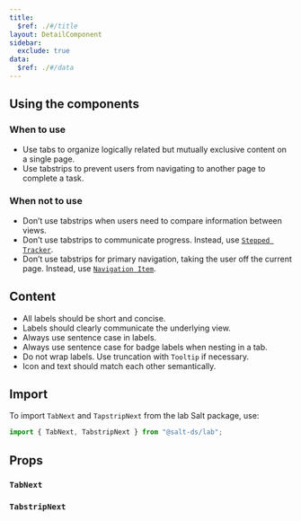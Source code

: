```yaml
---
title:
  $ref: ./#/title
layout: DetailComponent
sidebar:
  exclude: true
data:
  $ref: ./#/data
---
```


## Using the components

### When to use

- Use tabs to organize logically related but mutually exclusive content on a single page.
- Use tabstrips to prevent users from navigating to another page to complete a task.

### When not to use

- Don’t use tabstrips when users need to compare information between views.
- Don’t use tabstrips to communicate progress. Instead, use [`Stepped Tracker`](/salt/components/stepped-tracker).
- Don’t use tabstrips for primary navigation, taking the user off the current page. Instead, use [`Navigation Item`](/salt/components/navigation-item).

## Content

- All labels should be short and concise.
- Labels should clearly communicate the underlying view.
- Always use sentence case in labels.
- Always use sentence case for badge labels when nesting in a tab.
- Do not wrap labels. Use truncation with `Tooltip` if necessary.
- Icon and text should match each other semantically.

## Import

To import `TabNext` and `TapstripNext` from the lab Salt package, use:

```js
import { TabNext, TabstripNext } from "@salt-ds/lab";
```

## Props

### `TabNext`

<PropsTable packageName="lab" componentName="TabNext" />

### `TabstripNext`

<PropsTable packageName="lab" componentName="TabstripNext" />
